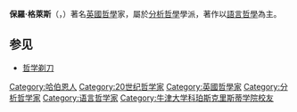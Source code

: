 {{Expand|time=2018-03-20T02:09:15+00:00}}
'''保羅·格萊斯'''（{{lang|en|Herbert Paul Grice}}，{{bd|1913年|3月13日|1988年|8月28日}}）著名[[英國|英國]][[哲學|哲學]]家，屬於[[分析哲學|分析哲學]]學派，著作以[[語言哲學|語言哲學]]為主。

==参见==
*[[哲学剃刀|哲学剃刀]]
{{Authority control}}
{{Philosopher-stub}}

{{分析哲学}}
{{知识论}}
{{语言哲学}}
{{DEFAULTSORT: Grice, Paul}}
[[Category:哈伯恩人|Category:哈伯恩人]]
[[Category:20世纪哲学家|Category:20世纪哲学家]]
[[Category:英國哲學家|Category:英國哲學家]]
[[Category:分析哲学家|Category:分析哲学家]]
[[Category:语言哲学家|Category:语言哲学家]]
[[Category:牛津大学科珀斯克里斯蒂学院校友|Category:牛津大学科珀斯克里斯蒂学院校友]]